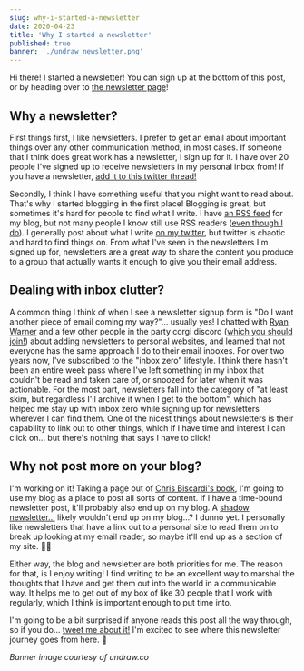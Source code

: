 ```yaml
---
slug: why-i-started-a-newsletter
date: 2020-04-23
title: 'Why I started a newsletter'
published: true
banner: './undraw_newsletter.png'
---
```


Hi there! I started a newsletter! You can sign up at the bottom of this post, or
by heading over to [the newsletter page](https://jnielson.com/newsletter)!

## Why a newsletter?

First things first, I like newsletters. I prefer to get an email about important
things over any other communication method, in most cases. If someone that I
think does great work has a newsletter, I sign up for it. I have over 20 people
I've signed up to receive newsletters in my personal inbox from! If you have a
newsletter,
[add it to this twitter thread!](https://twitter.com/jnielson94/status/1253170994757292033)

Secondly, I think I have something useful that you might want to read about.
That's why I started blogging in the first place! Blogging is great, but
sometimes it's hard for people to find what I write. I have
[an RSS feed](https://jnielson.com/rss.xml) for my blog, but not many people I
know still use RSS readers
([even though I do](https://jnielson.com/sharpen-your-axe)). I generally post
about what I write [on my twitter](https://twitter.com/jnielson94), but twitter
is chaotic and hard to find things on. From what I've seen in the newsletters
I'm signed up for, newsletters are a great way to share the content you produce
to a group that actually wants it enough to give you their email address.

## Dealing with inbox clutter?

A common thing I think of when I see a newsletter signup form is "Do I want
another piece of email coming my way?"... usually yes! I chatted with
[Ryan Warner](https://twitter.com/ryanwarnercodes) and a few other people in the
party corgi discord ([which you should join!](https://www.partycorgi.com/))
about adding newsletters to personal websites, and learned that not everyone has
the same approach I do to their email inboxes. For over two years now, I've
subscribed to the "inbox zero" lifestyle. I think there hasn't been an entire
week pass where I've left something in my inbox that couldn't be read and taken
care of, or snoozed for later when it was actionable. For the most part,
newsletters fall into the category of "at least skim, but regardless I'll
archive it when I get to the bottom", which has helped me stay up with inbox
zero while signing up for newsletters wherever I can find them. One of the
nicest things about newsletters is their capability to link out to other things,
which if I have time and interest I can click on... but there's nothing that
says I have to click!

## Why not post more on your blog?

I'm working on it! Taking a page out of
[Chris Biscardi's book](https://www.christopherbiscardi.com/content-production/),
I'm going to use my blog as a place to post all sorts of content. If I have a
time-bound newsletter post, it'll probably also end up on my blog. A
[shadow newsletter...](https://joelhooks.com/shadow-newsletter-for-evergreen-emails-in-convertkit)
likely wouldn't end up on my blog...? I dunno yet. I personally like newsletters
that have a link out to a personal site to read them on to break up looking at
my email reader, so maybe it'll end up as a section of my site. 🤷‍♂️

Either way, the blog and newsletter are both priorities for me. The reason for
that, is I enjoy writing! I find writing to be an excellent way to marshal the
thoughts that I have and get them out into the world in a communicable way. It
helps me to get out of my box of like 30 people that I work with regularly,
which I think is important enough to put time into.

I'm going to be a bit surprised if anyone reads this post all the way through,
so if you do...
[tweet me about it!](https://twitter.com/intent/tweet?url=https%3A%2F%2Fjnielson.com%2Fwhy-i-have-a-newsletter&via=jnielson94&text=I%20made%20it%20to%20the%20end%20of%20why%20@jnielson94%20has%20a%20newsletter%21)
I'm excited to see where this newsletter journey goes from here. 🥳

_Banner image courtesy of undraw.co_
